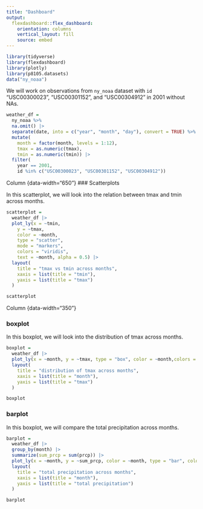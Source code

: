 ```yaml
---
title: "Dashboard"
output: 
  flexdashboard::flex_dashboard:
    orientation: columns
    vertical_layout: fill
    source: embed
---
```


```r
library(tidyverse)
library(flexdashboard)
library(plotly)
library(p8105.datasets)
data("ny_noaa")
```

We will work on observations from `ny_noaa` dataset with `id` "USC00300023", "USC00301152", and "USC00304912" in 2001 without NAs.
```r
weather_df = 
  ny_noaa %>% 
  na.omit() |> 
  separate(date, into = c("year", "month", "day"), convert = TRUE) %>% 
  mutate(
    month = factor(month, levels = 1:12),
    tmax = as.numeric(tmax),
    tmin = as.numeric(tmin)) |> 
  filter(
    year == 2001,
    id %in% c("USC00300023", "USC00301152", "USC00304912"))
```

Column {data-width="650"}
### Scatterplots

In this scatterplot, we will look into the relation between tmax and tmin across months.
```r
scatterplot = 
  weather_df |> 
  plot_ly(x = ~tmin,
    y = ~tmax,
    color = ~month,
    type = "scatter",
    mode = "markers",
    colors = "viridis",
    text = ~month, alpha = 0.5) |> 
  layout(
    title = "tmax vs tmin across months",
    xaxis = list(title = "tmin"),
    yaxis = list(title = "tmax")
  )

scatterplot

```

Column {data-width="350"}

### boxplot
In this boxplot, we will look into the distribution of tmax across months.
```r
boxplot = 
  weather_df |> 
  plot_ly(x = ~month, y = ~tmax, type = "box", color = ~month,colors = "viridis") %>%
  layout(
    title = "distribution of tmax across months",
    xaxis = list(title = "month"),
    yaxis = list(title = "tmax")
  )

boxplot
```

### barplot
In this boxplot, we will compare the total precipitation across months.
```r
barplot = 
  weather_df |> 
  group_by(month) |> 
  summarize(sum_prcp = sum(prcp)) |> 
  plot_ly(x = ~month, y = ~sum_prcp, color = ~month, type = "bar", colors = "viridis") |> 
  layout(
    title = "total precipitation across months",
    xaxis = list(title = "month"),
    yaxis = list(title = "total precipitation")
  )

barplot

```
